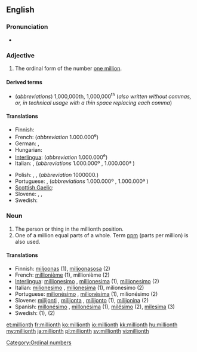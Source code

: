 ==English==

===Pronunciation===
* {{IPA|/ˈmɪljənθ/}}

===Adjective===
{{en-adj|-}}

# The ordinal form of the number [[million|one million]].

====Derived terms====
* (''abbreviations'') 1,000,000th, 1,000,000<sup>th</sup> (''also written without commas, or, in technical usage with a thin space replacing each comma'')

====Translations====
{{trans-top|millionth}}
* Finnish: {{t-|fi|miljoonas}}
* French: {{t+|fr|millionième}} (''abbreviation'' 1.000.000<sup>e</sup>)
* German: {{t|de|millionstel}}, {{t|de|milliontel}}
* Hungarian: {{t|hu|milliomodik}}
* [[Interlingua]]: {{t|ia|millionesime|xs=Interlingua}} (''abbreviation'' 1.000.000<sup>e</sup>)
* Italian: {{t+|it|milionesimo|m}}, {{t-|it|milionesima|f}} (''abbreviations'' 1.000.000º {{m}}, 1.000.000ª {{f}})
{{trans-mid}}
* Polish: {{t+|pl|milionowy|m}}, {{t|pl|milionowa|f}}, {{t|pl|milionowe|n}} (''abbreviation'' 1000000.)
* Portuguese: {{t+|pt|milionésimo|m}}, {{t-|pt|milionésima|f}} (''abbreviations'' 1.000.000º {{m}}, 1.000.000ª {{f}})
* [[Scottish Gaelic]]: {{t-|gd|milleanamh|xs=Scottish Gaelic}}
* Slovene: {{t|sl|milijonti|m}}, {{t|sl|milijonta|f}}, {{t|sl|milijonto|n}}
* Swedish: {{t+|sv|miljonte}}
{{trans-bottom}}

===Noun===
{{en-noun}}

# The person or thing in the millionth position.
# One of a million equal parts of a whole. Term [[ppm]] (parts per million) is also used.

====Translations====

* Finnish: [[miljoonas]] (1), [[miljoonasosa]] (2)
* French: [[millionième]] {{m|f}} (1), millionième {{m}} (2)
* [[Interlingua]]: [[millionesimo]] {{m}}, [[millionesima]] {{f}} (1), [[millionesimo]] (2)
* Italian: [[milionesimo]] {{m}}, [[milionesima]] {{f}} (1), milionesimo {{m}} (2)
* Portuguese: [[milionésimo]] {{m}}, [[milionésima]] {{f}} (1), milionésimo {{m}} (2)
* Slovene: [[milijonti]] {{m}}, [[milijonta]] {{f}}, [[milijonto]] {{n}} (1), [[milijonina]] {{f}} (2)
* Spanish: [[millonésimo]] {{m}}, [[millonésima]] {{f}} (1), [[milésimo]] (2), [[milesima]] (3)
* Swedish: {{t|sv|miljonte}} (1), {{t|sv|miljontedel}} (2)

[[Category:Ordinal numbers]]

[[et:millionth]]
[[fr:millionth]]
[[ko:millionth]]
[[io:millionth]]
[[kk:millionth]]
[[hu:millionth]]
[[my:millionth]]
[[ja:millionth]]
[[pl:millionth]]
[[sv:millionth]]
[[vi:millionth]]